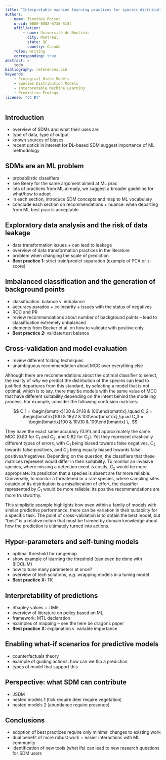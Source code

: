 ```yaml
---
title: "Interpretable machine learning practices for species distribution models"
authors:
  - name: Timothée Poisot
    orcid: 0000-0002-0735-5184
    affiliation:
        - name: Université de Montréal
          city: Montréal
          state: QC
          country: Canada
    roles: writing
    corresponding: true
abstract: >
    todo
bibliography: references.bib
keywords:
    - Ecological Niche Models
    - Species Distribution Models
    - Interpretable Machine Learning
    - Predictive Ecology
license: "CC BY"
---
```


## Introduction

- overview of SDMs and what their uses are
- type of data, type of output
- known sources of biases
-  recent uptick in interest for DL-based SDM suggest importance of ML methodology

## SDMs are an ML problem

-   probabilistic classifiers
-   see Beery for the same argument aimed at ML prac
-   lots of practices from ML already, we suggest a broader guideline for what/how to adopt
-   in each section, introduce SDM concepts and map to ML vocabulary
-   conclude each section on recommendations + nuance: when departing from ML best prac is acceptable

## Exploratory data analysis and the risk of data leakage

-   data transformation issues + can lead to leakage
-   overview of data transformation practices in the literature
-   problem when changing the scale of prediction
- **Best practice 1:** strict train/predict separation (example of PCA or z-score)

## Imbalanced classification and the generation of background points

-   classification: balance v. imbalance
-   accuracy paradox + colinearity + issues with the status of negatives
-   ROC and PR
-   review recommendations about number of background points -- lead to classification extremely unbalanced
-   elements from Becker et al. on how to validate with positive only
- **Best practice 2:** validate/test balance

## Cross-validation and model evaluation

-   review different folding techniques
-   unambiguous recommendation about MCC over everything else

Although there are recommendations about the optimal classifier to select, the reality of *why* we predict the distribution of the species can lead to justified departures from this standard, by selecting a model that is not optimal; which is to say, there may be models with the same value of MCC that have different suitability depending on the intent behind the modeling process. For example, consider the following confusion matrices:

$$
C_1 = \begin{bmatrix}100 & 2\\18 & 100\end{bmatrix},\quad
C_2 = \begin{bmatrix}100 & 18\\2 & 100\end{bmatrix},\quad
C_3 = \begin{bmatrix}100 & 10\\10 & 100\end{bmatrix} \,.
$$

They have the exact same accuracy (0.91) and approximately the same MCC (0.83 for $C_1$ and $C_2$, and 0.82 for $C_3$). Yet they represent drastically different types of errors, with $C_1$ being biased towards false negatives, $C_2$ towards false positives, and $C_3$ being equally biased towards false positives/negatives. Depending on the question, the classifiers that these matrices represent would differ in their suitability. To monitor an invasive species, where missing a detection event is costly, $C_2$ would be more appropriate: its prediction that a species is absent are far more reliable. Conversely, to monitor a threatened or a rare species, where sampling sites outside of its distribution is a misallocation of effort, the classifier represented by $C_1$ would be more reliable: its positive recommendations are more trustworthy.

This simplistic example highlights how even within a family of models with similar predictive performance, there can be variation in their suitability for a specific task. The point of cross-validation is to obtain the best model, but "best" is a relative notion that must be framed by domain knowledge about how the prediction is ultimately turned into actions.

## Hyper-parameters and self-tuning models

-   optimal threshold for rangemap
-   show example of learning the threshold (can even be done with BIOCLIM)
-   how to tune many parameters at once?
-   overview of tech solutions, *e.g.* wrapping models in a tuning model
- **Best practice X:** TK

## Interpretability of predictions

-   Shapley values + LIME
-   overview of literature on policy based on ML
-   framework: MTL declaration
-   examples of mapping -- see the here be dragons paper
- **Best practice X:** explanation v. variable importance

## Enabling what-if scenarios for predictive models

-   counterfactuals theory
-   example of guiding actions: how can we flip a prediction
-   types of model that support this

## Perspective: what SDM can contribute

-   JSDM
-   nested models 1 (tick require deer require vegetation)
-   nested models 2 (abundance require presence)

## Conclusions

- adoption of best practices require only minimal changes to existing work
- dual benefit of more robust work + easier interactions with ML community
- identification of new tools (what ifs) can lead to new research questions for SDM users